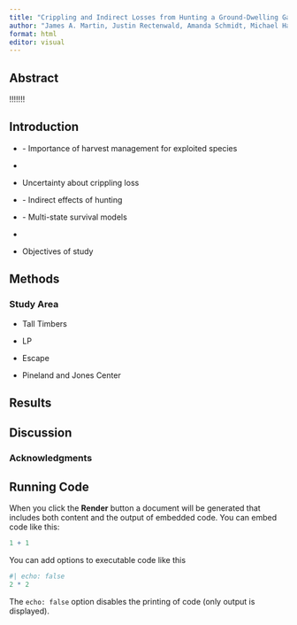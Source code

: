 ```yaml
---
title: "Crippling and Indirect Losses from Hunting a Ground-Dwelling Game Bird"
author: "James A. Martin, Justin Rectenwald, Amanda Schmidt, Michael Hazelbaker, Holly Lott, Alex Jackson, Geoff Beane, and D. Clay Sisson"
format: html
editor: visual
---
```


## Abstract

!!!!!!!

## Introduction

-   \- Importance of harvest management for exploited species

-   

-   Uncertainty about crippling loss

-   \- Indirect effects of hunting

-   \- Multi-state survival models

-   

-   Objectives of study

## Methods

### Study Area

-   Tall Timbers <!--# Hazelbaker -->

-   LP <!--# Holly -->

-   Escape <!--# Amanda -->

-   Pineland and Jones Center <!--# Justin -->

## Results

## Discussion

### Acknowledgments

## Running Code

When you click the **Render** button a document will be generated that includes both content and the output of embedded code. You can embed code like this:

```r
1 + 1
```

You can add options to executable code like this

```r
#| echo: false
2 * 2
```

The `echo: false` option disables the printing of code (only output is displayed).
